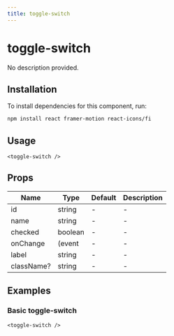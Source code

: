 ```yaml
---
title: toggle-switch
---
```


# toggle-switch

No description provided.

## Installation
To install dependencies for this component, run:
```bash
npm install react framer-motion react-icons/fi
```

## Usage
```tsx
<toggle-switch />
```

## Props
| Name      | Type     | Default | Description                 |
|-----------|----------|---------|-----------------------------|
| id | string | - | - |
| name | string | - | - |
| checked | boolean | - | - |
| onChange | (event | - | - |
| label | string | - | - |
| className? | string | - | - |

## Examples

### Basic toggle-switch
```tsx
<toggle-switch />
```


